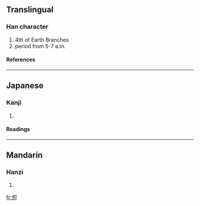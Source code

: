 {{see|卯}}

==Translingual==
===Han character===
{{Han char|rn=36|rad=夕|as=02|sn=5|four=|canj=弓戈尸中 (NISL)}}
# 4th of Earth Branches
# period from 5-7 a.m.
====References====
{{Han ref|kx=0246.050|dkj=05753|dj=0489.030|hdz=20861.040|uh=5918|ud=22808}}
----
==Japanese==
===Kanji===
{{ja-kanji|grade=|rs=夕02}}
# {{defn|Japanese}} 
====Readings====
{{ja-readings|on=[[ぼう]] (bō)|kun=[[う]] (u)}}
----
==Mandarin==
===Hanzi===
{{cmn-hanzi|pin=[[mǎo]] ([[mao3]]), [[méng]] ([[meng2]])|wg=mao<sup>3</sup>, meng<sup>2</sup>}}
# {{defn|Mandarin}}

[[fr:夘]]